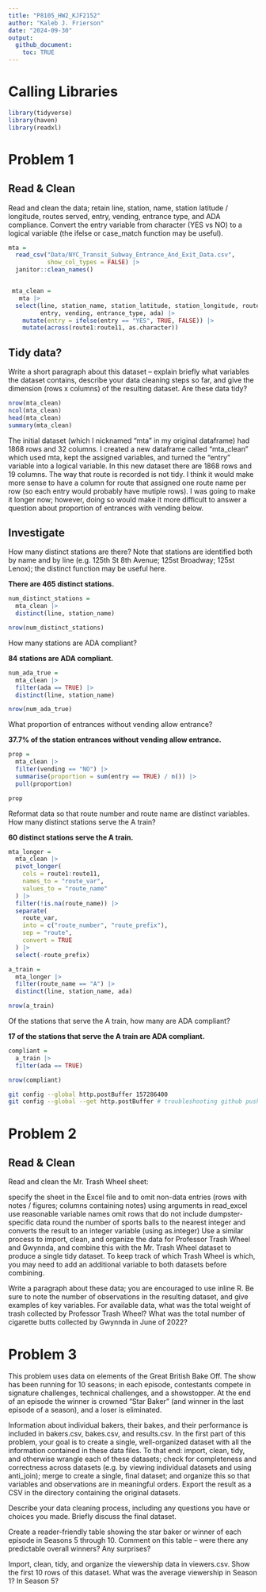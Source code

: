```yaml
---
title: "P8105_HW2_KJF2152"
author: "Kaleb J. Frierson"
date: "2024-09-30"
output: 
  github_document:
    toc: TRUE
---
```


# Calling Libraries

```r
library(tidyverse)
library(haven)
library(readxl)
```

# Problem 1

## Read & Clean

Read and clean the data; retain line, station, name, station latitude / longitude, routes served, entry, vending, entrance type, and ADA compliance. Convert the entry variable from character (YES vs NO) to a logical variable (the ifelse or case_match function may be useful).

```r
mta = 
  read_csv("Data/NYC_Transit_Subway_Entrance_And_Exit_Data.csv", 
           show_col_types = FALSE) |> 
  janitor::clean_names()


 mta_clean = 
   mta |> 
  select(line, station_name, station_latitude, station_longitude, route1:route11 ,
         entry, vending, entrance_type, ada) |> 
    mutate(entry = ifelse(entry == "YES", TRUE, FALSE)) |> 
    mutate(across(route1:route11, as.character)) 

```

## Tidy data? 

Write a short paragraph about this dataset – explain briefly what variables the dataset contains, describe your data cleaning steps so far, and give the dimension (rows x columns) of the resulting dataset. Are these data tidy?

```r
nrow(mta_clean)
ncol(mta_clean)
head(mta_clean)
summary(mta_clean)
```

The initial dataset (which I nicknamed "mta" in my original dataframe) had 1868 rows and 32 columns. I created a new dataframe called "mta_clean" which used mta, kept the assigned variables, and turned the "entry" variable into a logical variable. In this new dataset there are 1868 rows and 19 columns. The way that route is recorded is not tidy. I think it would make more sense to have a column for route that assigned one route name per row (so each entry would probably have mutiple rows). I was going to make it longer now; however, doing so would make it more difficult to answer a question about proportion of entrances with vending below. 

## Investigate

How many distinct stations are there? Note that stations are identified both by name and by line (e.g. 125th St 8th Avenue; 125st Broadway; 125st Lenox); the distinct function may be useful here.

**There are 465 distinct stations.**

```r
num_distinct_stations =
  mta_clean |> 
  distinct(line, station_name) 

nrow(num_distinct_stations)
```

How many stations are ADA compliant?

**84 stations are ADA compliant.**

```r
num_ada_true =
  mta_clean |> 
  filter(ada == TRUE) |> 
  distinct(line, station_name) 

nrow(num_ada_true)
```

What proportion of entrances without vending allow entrance?

**37.7% of the station entrances without vending allow entrance.**

```r
prop =
  mta_clean |> 
  filter(vending == "NO") |> 
  summarise(proportion = sum(entry == TRUE) / n()) |> 
  pull(proportion)

prop
```

Reformat data so that route number and route name are distinct variables. How many distinct stations serve the A train? 

**60 distinct stations serve the A train.**

```r
mta_longer = 
  mta_clean |> 
  pivot_longer(
    cols = route1:route11, 
    names_to = "route_var", 
    values_to = "route_name"
  ) |> 
  filter(!is.na(route_name)) |>   
  separate(
    route_var, 
    into = c("route_number", "route_prefix"), 
    sep = "route", 
    convert = TRUE  
  ) |> 
  select(-route_prefix) 

a_train =
  mta_longer |> 
  filter(route_name == "A") |> 
  distinct(line, station_name, ada) 

nrow(a_train)

```

Of the stations that serve the A train, how many are ADA compliant?

**17 of the stations that serve the A train are ADA compliant.**

```r
compliant = 
  a_train |> 
  filter(ada == TRUE) 

nrow(compliant)
```
```bash
git config --global http.postBuffer 157286400
git config --global --get http.postBuffer # troubleshooting github push error
```


# Problem 2

## Read & Clean

Read and clean the Mr. Trash Wheel sheet:

specify the sheet in the Excel file and to omit non-data entries (rows with notes / figures; columns containing notes) using arguments in read_excel
use reasonable variable names
omit rows that do not include dumpster-specific data
round the number of sports balls to the nearest integer and converts the result to an integer variable (using as.integer)
Use a similar process to import, clean, and organize the data for Professor Trash Wheel and Gwynnda, and combine this with the Mr. Trash Wheel dataset to produce a single tidy dataset. To keep track of which Trash Wheel is which, you may need to add an additional variable to both datasets before combining.

Write a paragraph about these data; you are encouraged to use inline R. Be sure to note the number of observations in the resulting dataset, and give examples of key variables. For available data, what was the total weight of trash collected by Professor Trash Wheel? What was the total number of cigarette butts collected by Gwynnda in June of 2022?

# Problem 3
This problem uses data on elements of the Great British Bake Off. The show has been running for 10 seasons; in each episode, contestants compete in signature challenges, technical challenges, and a showstopper. At the end of an episode the winner is crowned “Star Baker” (and winner in the last episode of a season), and a loser is eliminated.

Information about individual bakers, their bakes, and their performance is included in bakers.csv, bakes.csv, and results.csv. In the first part of this problem, your goal is to create a single, well-organized dataset with all the information contained in these data files. To that end: import, clean, tidy, and otherwise wrangle each of these datasets; check for completeness and correctness across datasets (e.g. by viewing individual datasets and using anti_join); merge to create a single, final dataset; and organize this so that variables and observations are in meaningful orders. Export the result as a CSV in the directory containing the original datasets.

Describe your data cleaning process, including any questions you have or choices you made. Briefly discuss the final dataset.

Create a reader-friendly table showing the star baker or winner of each episode in Seasons 5 through 10. Comment on this table – were there any predictable overall winners? Any surprises?

Import, clean, tidy, and organize the viewership data in viewers.csv. Show the first 10 rows of this dataset. What was the average viewership in Season 1? In Season 5?

